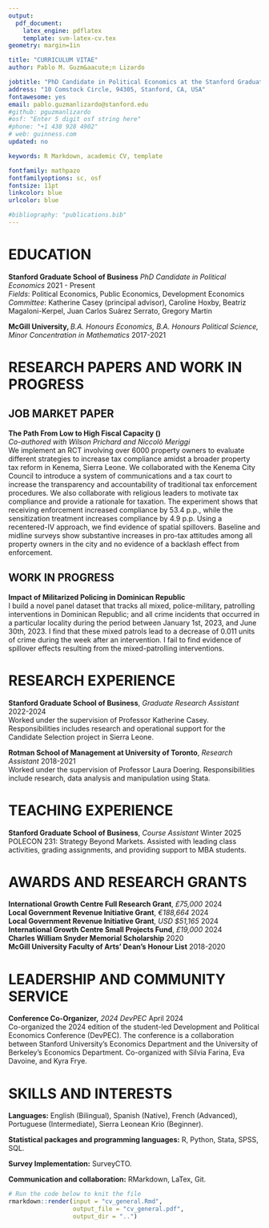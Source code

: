 ```yaml
---
output: 
  pdf_document:
    latex_engine: pdflatex
    template: svm-latex-cv.tex
geometry: margin=1in

title: "CURRICULUM VITAE"
author: Pablo M. Guzm&aacute;n Lizardo

jobtitle: "PhD Candidate in Political Economics at the Stanford Graduate School of Business"
address: "10 Comstock Circle, 94305, Stanford, CA, USA"
fontawesome: yes
email: pablo.guzmanlizardo@stanford.edu
#github: pguzmanlizardo
#osf: "Enter 5 digit osf string here"
#phone: "+1 438 928 4902"
# web: guinness.com
updated: no

keywords: R Markdown, academic CV, template

fontfamily: mathpazo
fontfamilyoptions: sc, osf
fontsize: 11pt
linkcolor: blue
urlcolor: blue

#bibliography: "publications.bib"
---
```


# EDUCATION

\vspace{-0.4cm}
\rule{\textwidth}{1pt}

**Stanford Graduate School of Business** *PhD Candidate in Political Economics* \hfill 2021 - Present    
*Fields*: Political Economics, Public Economics, Development Economics  
*Committee*: Katherine Casey (principal advisor), Caroline Hoxby, Beatriz Magaloni-Kerpel, Juan Carlos Su&aacute;rez Serrato, Gregory Martin

**McGill University, ** *B.A. Honours Economics, B.A. Honours Political Science, Minor Concentration in Mathematics* \hfill 2017-2021    

# RESEARCH PAPERS AND WORK IN PROGRESS

\vspace{-0.4cm}
\rule{\textwidth}{1pt}

## **JOB MARKET PAPER**

**The Path From Low to High Fiscal Capacity (\underline{Job Market Paper})**    
*Co-authored with Wilson Prichard and Niccol&ograve; Meriggi*   
We implement an RCT involving over 6000 property owners to evaluate different strategies to increase tax compliance amidst a broader property tax reform in Kenema, Sierra Leone. We collaborated with the Kenema City Council to introduce a system of communications and a tax court to increase the transparency and accountability of traditional tax enforcement procedures. We also collaborate with religious leaders to motivate tax compliance and provide a rationale for taxation. The experiment shows that receiving enforcement increased compliance by 53.4 p.p., while the sensitization treatment increases compliance by 4.9 p.p. Using a recentered-IV approach, we find evidence of spatial spillovers. Baseline and midline surveys show substantive increases in pro-tax attitudes among all property owners in the city and no evidence of a backlash effect from enforcement. 

## **WORK IN PROGRESS**
**Impact of Militarized Policing in Dominican Republic**  
I build a novel panel dataset that tracks all mixed, police-military, patrolling interventions in Dominican Republic; and all crime incidents that occurred in a particular locality during the period between January 1st, 2023, and June 30th, 2023. I find that these mixed patrols lead to a decrease of 0.011 units of crime during the week after an intervention. I fail to find evidence of spillover effects resulting from the mixed-patrolling interventions. 


# RESEARCH EXPERIENCE

\vspace{-0.4cm}
\rule{\textwidth}{1pt}


**Stanford Graduate School of Business**, *Graduate Research Assistant* \hfill 2022-2024      
Worked under the supervision of Professor Katherine Casey. Responsibilities includes research and operational support for the Candidate Selection project in Sierra Leone. 

**Rotman School of Management at University of Toronto**, *Research Assistant* \hfill 2018-2021   
Worked under the supervision of Professor Laura Doering. Responsibilities include research, data analysis and manipulation using Stata. 

# TEACHING EXPERIENCE

\vspace{-0.4cm}
\rule{\textwidth}{1pt}

**Stanford Graduate School of Business**, *Course Assistant* \hfill Winter 2025   
POLECON 231: Strategy Beyond Markets. Assisted with leading class activities, grading assignments, and providing support to MBA students.

# AWARDS AND RESEARCH GRANTS

\vspace{-0.4cm}
\rule{\textwidth}{1pt}

**International Growth Centre Full Research Grant**, *&pound;75,000*   \hfill 2024      
**Local Government Revenue Initiative Grant**, *&euro;188,664*   \hfill 2024      
**Local Government Revenue Initiative Grant**, *USD &dollar;51,165*   \hfill 2024      
**International Growth Centre Small Projects Fund**, *&pound;19,000*   \hfill 2024      
**Charles William Snyder Memorial Scholarship** \hfill 2020   
**McGill University Faculty of Arts' Dean's Honour List** \hfill 2018-2020   

# LEADERSHIP AND COMMUNITY SERVICE

\vspace{-0.4cm}
\rule{\textwidth}{1pt}

**Conference Co-Organizer,** *2024 DevPEC* \hfill April 2024    
Co-organized the 2024 edition of the student-led Development and Political Economics Conference (DevPEC). The conference is a collaboration between Stanford University's Economics Department and the University of Berkeley's Economics Department. Co-organized with Silvia Farina, Eva Davoine, and Kyra Frye. 


# SKILLS AND INTERESTS

\vspace{-0.4cm}
\rule{\textwidth}{1pt}

**Languages:** English (Bilingual), Spanish (Native), French (Advanced), Portuguese (Intermediate), Sierra Leonean Krio (Beginner).

**Statistical packages and programming languages:** R, Python, Stata, SPSS, SQL.

**Survey Implementation:** SurveyCTO.

**Communication and collaboration:** RMarkdown, LaTex, Git.

```r
# Run the code below to knit the file
rmarkdown::render(input = "cv_general.Rmd",
                  output_file = "cv_general.pdf",
                  output_dir = "..")

```

